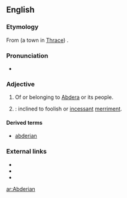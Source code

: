 ==English==

===Etymology===
From {{term|Abdera}} (a town in [[Thrace]]) {{suffix||ian}}.

===Pronunciation===
* {{a|US}} {{IPA|/æb.ˈdɪɹ.i.ən/|/æb.ˈdɛɹ.i.ən/|lang=en}}

===Adjective===
{{en-adj}}

# Of or belonging to [[Abdera]] or its people.
# {{alternative spelling of|abderian|nodot=1}}: inclined to foolish or [[incessant]] [[merriment]].

====Derived terms====
* [[abderian]]

===External links===
* {{R:Webster 1913}}
* {{R:Century 1911}}
* {{R:OneLook}}

[[ar:Abderian]]
